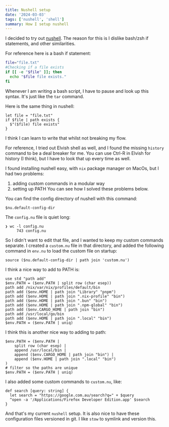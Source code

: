 ```yaml
---
title: Nushell setup
date: '2024-03-03'
tags: ['nushell', 'shell']
summary: How I setup nushell
---
```


I decided to try out [nushell](https://www.nushell.sh/). The reason for this is I dislike bash/zsh if statements, and other similarities.

For reference here is a bash if statement:

```bash
file="file.txt"
#Checking if a file exists
if [[ -e "$file" ]]; then
  echo "$file file exists."
fi
```

Whenever I am writing a bash script, I have to pause and look up this syntax. It's just like the `tar` command.

Here is the same thing in nushell:

```nu
let file = "file.txt"
if $file | path exists {
  $"($file) file exists"
}
```

I think I can learn to write that whilst not breaking my flow.

For reference, I tried out Elvish shell as well, and I found the missing `history` command to be a deal breaker for me. You can use Ctrl-R in Elvish for history (I think), but I have to look that up every time as well.

I found installing nushell easy, with `nix` package manager on MacOs, but I had two problems:

1. adding custom commands in a modular way
2. setting up PATH
   You can see how I solved these problems below.

You can find the config directory of nushell with this command:

```nu
$nu.default-config-dir
```

The `config.nu` file is quiet long:

```nu
❯ wc -l config.nu
     743 config.nu
```

So I didn't want to edit that file, and I wanted to keep my custom commands separate. I created a `custom.nu` file in that directory, and added the following command in `env.nu` to load the custom file on startup:

```nu
source ($nu.default-config-dir | path join 'custom.nu')
```

I think a nice way to add to PATH is:

```nu
use std "path add"
$env.PATH = ($env.PATH | split row (char esep))
path add /nix/var/nix/profiles/default/bin
path add ($env.HOME | path join "Library" "pnpm")
path add ($env.HOME | path join ".nix-profile" "bin")
path add ($env.HOME | path join ".bun" "bin")
path add ($env.HOME | path join ".npm-global" "bin")
path add ($env.CARGO_HOME | path join "bin")
path add /usr/local/go/bin
path add ($env.HOME | path join ".local" "bin")
$env.PATH = ($env.PATH | uniq)
```

I think this is another nice way to adding to path:

```nu
$env.PATH = ($env.PATH |
    split row (char esep) |
    append /usr/local/bin |
    append ($env.CARGO_HOME | path join "bin") |
    append ($env.HOME | path join ".local" "bin")
)
# filter so the paths are unique
$env.PATH = ($env.PATH | uniq)
```

I also added some custom commands to `custom.nu`, like:

```nu
def search [query: string] {
  let search = "https://google.com.au/search?q=" + $query
  ^open -a '/Applications/Firefox Developer Edition.app' $search
}
```

And that's my current `nushell` setup. It is also nice to have these configuration files versioned in git. I like `stow` to symlink and version this.
